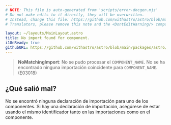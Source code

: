 ```yaml
---
# NOTE: This file is auto-generated from 'scripts/error-docgen.mjs'
# Do not make edits to it directly, they will be overwritten.
# Instead, change this file: https://github.com/withastro/astro/blob/main/packages/astro/src/core/errors/errors-data.ts
# Translators, please remove this note and the <DontEditWarning/> component.

layout: ~/layouts/MainLayout.astro
title: No import found for component.
i18nReady: true
githubURL: https://github.com/withastro/astro/blob/main/packages/astro/src/core/errors/errors-data.ts
---
```


> **NoMatchingImport**: No se pudo procesar el `COMPONENT_NAME`. No se ha encontrado ninguna importación coincidente para `COMPONENT_NAME`. (E03018)

## ¿Qué salió mal?

No se encontró ninguna declaración de importación para uno de los componentes. Si hay una declaración de importación, asegúrese de estar usando el mismo identificador tanto en las importaciones como en el componente.
